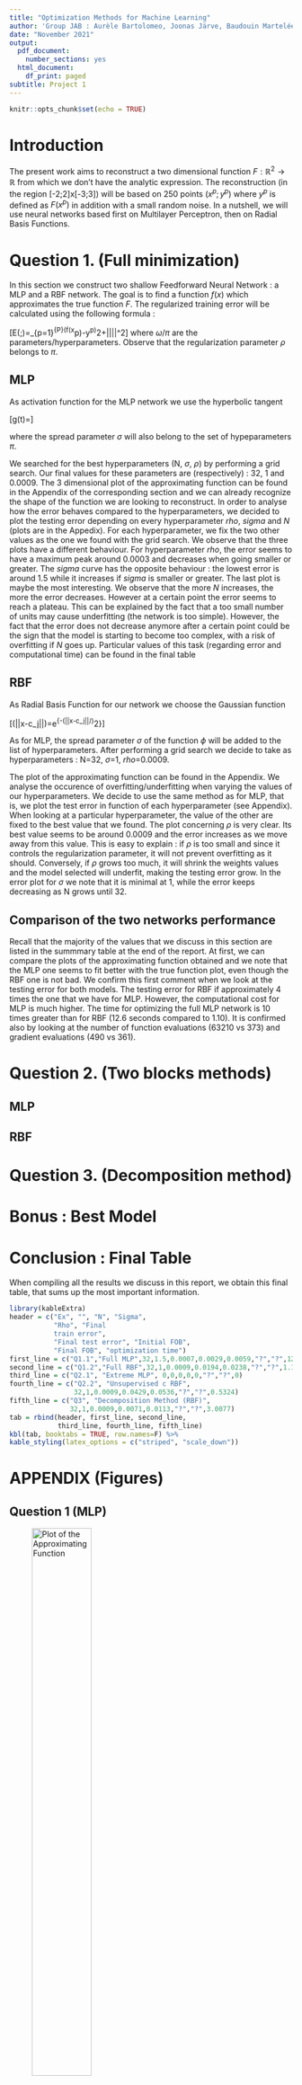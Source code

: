 ```yaml
---
title: "Optimization Methods for Machine Learning"
author: 'Group JAB : Aurèle Bartolomeo, Joonas Järve, Baudouin Martelée '
date: "November 2021"
output:
  pdf_document:
    number_sections: yes
  html_document:
    df_print: paged
subtitle: Project 1
---
```


```r
knitr::opts_chunk$set(echo = TRUE)
```

# Introduction {-}

The present work aims to reconstruct a two dimensional function $\textit{F} : \mathbb{R}^2 \rightarrow \mathbb{R}$ from which we don't have the analytic
expression. The reconstruction (in the region [-2;2]x[-3;3]) will be based on 250 points $(x^p;y^p)$ where $y^p$ is defined as $F(x^p)$ in addition with a small random noise. In a nutshell, we will use neural networks based first on Multilayer Perceptron, then on Radial Basis Functions.

# Question 1. (Full minimization)
In this section we construct two shallow Feedforward Neural Network : a MLP and a RBF network. The goal is to find a function $f(x)$ which approximates the true function $F$. The regularized training error will be calculated using the following formula :

\[E(\omega;\pi)=\frac{1}{2P}\sum_{p=1}^{P}(f(x^p)-y^p)^2+\frac{\rho}{2}||\omega||^2\]
where $\omega$/$\pi$ are the parameters/hyperparameters. Observe that the regularization parameter $\rho$ belongs to $\pi$.

## MLP
As activation function for the MLP network we use the hyperbolic tangent

\[g(t)=\frac{e^{2\sigma t}-1}{e^{2\sigma t}+1}\]

where the spread parameter $\sigma$ will also belong to the set of hypeparameters $\pi$.

We searched for the best hyperparameters (N, $\sigma$, $\rho$) by performing a grid search. Our final values for these parameters are (respectively) : 32, 1 and 0.0009. The 3 dimensional plot of the approximating function can be found in the Appendix of the corresponding section and we can already recognize the shape of the function we are looking to reconstruct. In order to analyse how the error behaves compared to the hyperparameters, we decided to plot the testing error depending on every hyperparameter $rho$, $sigma$ and $N$ (plots are in the Appedix). For each hyperparameter, we fix the two other values as the one we found with the grid search. We observe that the three plots have a different behaviour. For hyperparameter $rho$, the error seems to have a maximum peak around 0.0003 and decreases when going smaller or greater. The $sigma$ curve has the opposite behaviour : the lowest error is around 1.5 while it increases if $sigma$ is smaller or greater. The last plot is maybe the most interesting. We observe that the more $N$ increases, the more the error decreases. However at a certain point the error seems to reach a plateau. This can be explained by the fact that a too small number of units  may cause underfitting (the network is too simple). However, the fact that the error does not decrease anymore after a certain point could be the sign that the model is starting to become too complex, with a risk of overfitting if $N$ goes up. Particular values of this task (regarding error and computational time) can be found in the final table 

## RBF
As Radial Basis Function for our network we choose the Gaussian function

\[\phi(||x-c_j||)=e^{-(||x-c_j||/\sigma)^2}\]

As for MLP, the spread parameter $\sigma$ of the function $\phi$ will be added to the list of hyperparameters. After performing a grid search we decide to take as hyperparameters : N=32, $\sigma$=1, $rho$=0.0009.

The plot of the approximating function can be found in the Appendix. We analyse the occurence of overfitting/underfitting when varying the values of our hyperparameters. We decide to use the same method as for MLP, that is, we plot the test error in function of each hyperparameter (see Appendix). When looking at a particular hyperparameter, the value of the other are fixed to the best value that we found. The plot concerning $\rho$ is very clear. Its best value seems to be around 0.0009 and the error increases as we move away from this value. This is easy to explain : if $\rho$ is too small and since it controls the regularization parameter, it will not prevent overfitting as it should. Conversely, if $\rho$ grows too much, it will shrink the weights values and the model selected will underfit, making the testing error grow. In the error plot for $\sigma$ we note that it is minimal at 1, while the error keeps decreasing as N grows until 32.  

## Comparison of the two networks performance

Recall that the majority of the values that we discuss in this section are listed in the summmary table at the end of the report. At first, we can compare the plots of the approximating function obtained and we note that the MLP one seems to fit better with the true function plot, even though the RBF one is not bad. We confirm this first comment when we look at the testing error for both models. The testing error for RBF if approximately 4 times the one that we have for MLP. However, the computational cost for MLP is much higher. The time for optimizing the full MLP network is 10 times greater than for RBF (12.6 seconds compared to 1.10). It is confirmed also by looking at the number of function evaluations (63210 vs 373) and gradient evaluations (490 vs 361). 

# Question 2. (Two blocks methods)


## MLP

## RBF

# Question 3. (Decomposition method)

# Bonus : Best Model

# Conclusion : Final Table

When compiling all the results we discuss in this report, we obtain this final table, that sums up the most important information. 
```r
library(kableExtra)
header = c("Ex", "", "N", "Sigma", 
           "Rho", "Final 
           train error",
           "Final test error", "Initial FOB",
           "Final FOB", "optimization time")
first_line = c("Q1.1","Full MLP",32,1.5,0.0007,0.0029,0.0059,"?","?",12.5911)
second_line = c("Q1.2","Full RBF",32,1,0.0009,0.0194,0.0238,"?","?",1.1027)
third_line = c("Q2.1", "Extreme MLP", 0,0,0,0,0,"?","?",0)
fourth_line = c("Q2.2", "Unsupervised c RBF", 
                32,1,0.0009,0.0429,0.0536,"?","?",0.5324)
fifth_line = c("Q3", "Decomposition Method (RBF)", 
               32,1,0.0009,0.0071,0.0113,"?","?",3.0077)
tab = rbind(header, first_line, second_line, 
            third_line, fourth_line, fifth_line)
kbl(tab, booktabs = TRUE, row.names=F) %>%
kable_styling(latex_options = c("striped", "scale_down"))
```

# APPENDIX (Figures) {-}

## Question 1 (MLP) {-}

![Plot of the Approximating Function](images/11Approx.png){width=50%}

![Evolution of the test error with rho](images/11rho.png){width=50%}

![Evolution of the test error with sigma](images/11sigma.png){width=50%}

![Evolution of the test error with N](images/11N.png){width=50%}




## Question 1 (RBF) {-}

![Plot of the Approximating Function](images/12Approx.png){width=50%}

![Evolution of the test error with rho](images/12rho.png){width=50%}

![Evolution of the test error with sigma](images/12sigma.png){width=50%}

![Evolution of the test error with N](images/12N.png){width=50%}
